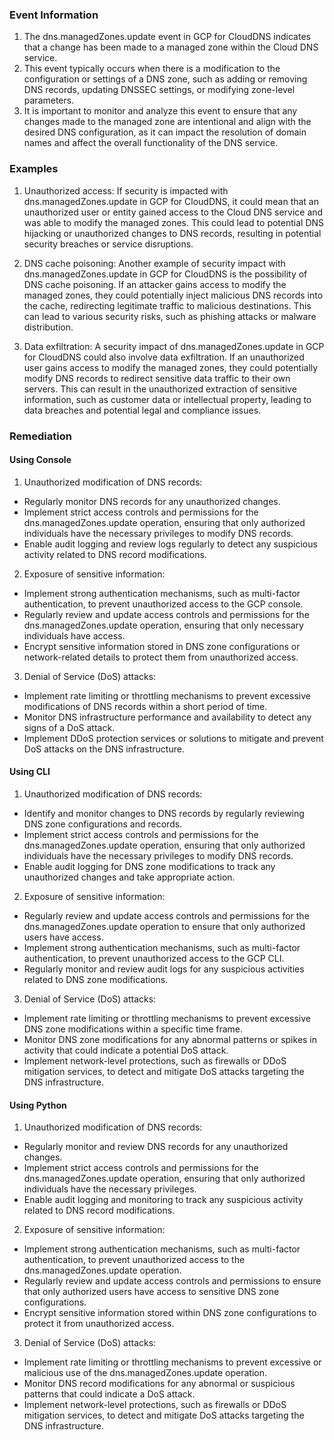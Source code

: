 
### Event Information

1. The dns.managedZones.update event in GCP for CloudDNS indicates that a change has been made to a managed zone within the Cloud DNS service.
2. This event typically occurs when there is a modification to the configuration or settings of a DNS zone, such as adding or removing DNS records, updating DNSSEC settings, or modifying zone-level parameters.
3. It is important to monitor and analyze this event to ensure that any changes made to the managed zone are intentional and align with the desired DNS configuration, as it can impact the resolution of domain names and affect the overall functionality of the DNS service.


### Examples

1. Unauthorized access: If security is impacted with dns.managedZones.update in GCP for CloudDNS, it could mean that an unauthorized user or entity gained access to the Cloud DNS service and was able to modify the managed zones. This could lead to potential DNS hijacking or unauthorized changes to DNS records, resulting in potential security breaches or service disruptions.

2. DNS cache poisoning: Another example of security impact with dns.managedZones.update in GCP for CloudDNS is the possibility of DNS cache poisoning. If an attacker gains access to modify the managed zones, they could potentially inject malicious DNS records into the cache, redirecting legitimate traffic to malicious destinations. This can lead to various security risks, such as phishing attacks or malware distribution.

3. Data exfiltration: A security impact of dns.managedZones.update in GCP for CloudDNS could also involve data exfiltration. If an unauthorized user gains access to modify the managed zones, they could potentially modify DNS records to redirect sensitive data traffic to their own servers. This can result in the unauthorized extraction of sensitive information, such as customer data or intellectual property, leading to data breaches and potential legal and compliance issues.

### Remediation

#### Using Console

1. Unauthorized modification of DNS records:
- Regularly monitor DNS records for any unauthorized changes.
- Implement strict access controls and permissions for the dns.managedZones.update operation, ensuring that only authorized individuals have the necessary privileges to modify DNS records.
- Enable audit logging and review logs regularly to detect any suspicious activity related to DNS record modifications.

2. Exposure of sensitive information:
- Implement strong authentication mechanisms, such as multi-factor authentication, to prevent unauthorized access to the GCP console.
- Regularly review and update access controls and permissions for the dns.managedZones.update operation, ensuring that only necessary individuals have access.
- Encrypt sensitive information stored in DNS zone configurations or network-related details to protect them from unauthorized access.

3. Denial of Service (DoS) attacks:
- Implement rate limiting or throttling mechanisms to prevent excessive modifications of DNS records within a short period of time.
- Monitor DNS infrastructure performance and availability to detect any signs of a DoS attack.
- Implement DDoS protection services or solutions to mitigate and prevent DoS attacks on the DNS infrastructure.

#### Using CLI

1. Unauthorized modification of DNS records:
- Identify and monitor changes to DNS records by regularly reviewing DNS zone configurations and records.
- Implement strict access controls and permissions for the dns.managedZones.update operation, ensuring that only authorized individuals have the necessary privileges to modify DNS records.
- Enable audit logging for DNS zone modifications to track any unauthorized changes and take appropriate action.

2. Exposure of sensitive information:
- Regularly review and update access controls and permissions for the dns.managedZones.update operation to ensure that only authorized users have access.
- Implement strong authentication mechanisms, such as multi-factor authentication, to prevent unauthorized access to the GCP CLI.
- Regularly monitor and review audit logs for any suspicious activities related to DNS zone modifications.

3. Denial of Service (DoS) attacks:
- Implement rate limiting or throttling mechanisms to prevent excessive DNS zone modifications within a specific time frame.
- Monitor DNS zone modifications for any abnormal patterns or spikes in activity that could indicate a potential DoS attack.
- Implement network-level protections, such as firewalls or DDoS mitigation services, to detect and mitigate DoS attacks targeting the DNS infrastructure.

#### Using Python

1. Unauthorized modification of DNS records:
- Regularly monitor and review DNS records for any unauthorized changes.
- Implement strict access controls and permissions for the dns.managedZones.update operation, ensuring that only authorized individuals have the necessary privileges.
- Enable audit logging and monitoring to track any suspicious activity related to DNS record modifications.

2. Exposure of sensitive information:
- Implement strong authentication mechanisms, such as multi-factor authentication, to prevent unauthorized access to the dns.managedZones.update operation.
- Regularly review and update access controls and permissions to ensure that only authorized users have access to sensitive DNS zone configurations.
- Encrypt sensitive information stored within DNS zone configurations to protect it from unauthorized access.

3. Denial of Service (DoS) attacks:
- Implement rate limiting or throttling mechanisms to prevent excessive or malicious use of the dns.managedZones.update operation.
- Monitor DNS record modifications for any abnormal or suspicious patterns that could indicate a DoS attack.
- Implement network-level protections, such as firewalls or DDoS mitigation services, to detect and mitigate DoS attacks targeting the DNS infrastructure.

